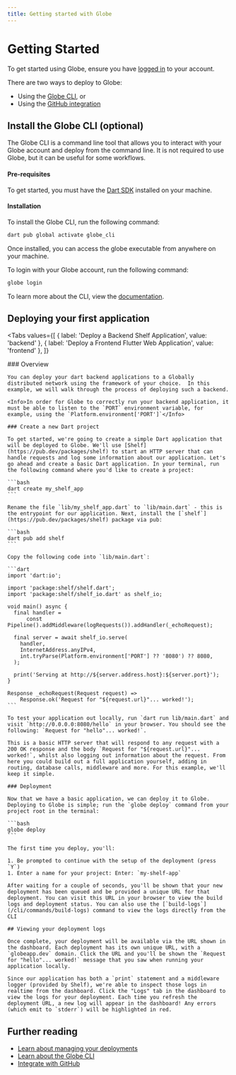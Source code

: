 ```yaml
---
title: Getting started with Globe
---
```


# Getting Started

To get started using Globe, ensure you have [logged in](https://globe.dev/login) to your account.

There are two ways to deploy to Globe:
- Using the [Globe CLI](#install-the-globe-cli-optional), or
- Using the [GitHub integration](/deployments/github-integration)

## Install the Globe CLI (optional)

The Globe CLI is a command line tool that allows you to interact with your Globe account and deploy from the command line. It is not required to use Globe, but it can be useful for some workflows.

#### Pre-requisites

To get started, you must have the [Dart SDK](https://dart.dev/get-dart) installed on your machine.

#### Installation

To install the Globe CLI, run the following command:

```bash
dart pub global activate globe_cli
```

Once installed, you can access the globe executable from anywhere on your machine.

To login with your Globe account, run the following command:

```bash
globe login
```

To learn more about the CLI, view the [documentation](/cli).

## Deploying your first application

<Tabs
  values={[
    { label: 'Deploy a Backend Shelf Application', value: 'backend' },
    { label: 'Deploy a Frontend Flutter Web Application', value: 'frontend' },
  ]}
>
  <TabItem value="backend">
    ### Overview

    You can deploy your dart backend applications to a Globally distributed network using the framework of your choice.  In this example, we will walk through the process of deploying such a backend.

    <Info>In order for Globe to correctly run your backend application, it must be able to listen to the `PORT` environment variable, for example, using the `Platform.environment['PORT']`</Info>

    ### Create a new Dart project

    To get started, we're going to create a simple Dart application that will be deployed to Globe. We'll use [Shelf](https://pub.dev/packages/shelf) to start an HTTP server that can handle requests and log some information about our application. Let's go ahead and create a basic Dart application. In your terminal, run the following command where you'd like to create a project:

    ```bash
    dart create my_shelf_app
    ```

    Rename the file `lib/my_shelf_app.dart` to `lib/main.dart` - this is the entrypoint for our application. Next, install the [`shelf`](https://pub.dev/packages/shelf) package via pub:

    ```bash
    dart pub add shelf
    ```

    Copy the following code into `lib/main.dart`:

    ```dart
    import 'dart:io';

    import 'package:shelf/shelf.dart';
    import 'package:shelf/shelf_io.dart' as shelf_io;

    void main() async {
      final handler =
          const Pipeline().addMiddleware(logRequests()).addHandler(_echoRequest);

      final server = await shelf_io.serve(
        handler,
        InternetAddress.anyIPv4,
        int.tryParse(Platform.environment['PORT'] ?? '8080') ?? 8080,
      );

      print('Serving at http://${server.address.host}:${server.port}');
    }

    Response _echoRequest(Request request) =>
        Response.ok('Request for "${request.url}"... worked!');
    ```

    To test your application out locally, run `dart run lib/main.dart` and visit `http://0.0.0.0:8080/hello` in your browser. You should see the following: `Request for "hello"... worked!`.

    This is a basic HTTP server that will respond to any request with a 200 OK response and the body `Request for "${request.url}"... worked!`, whilst also logging out information about the request. From here you could build out a full application yourself, adding in routing, database calls, middleware and more. For this example, we'll keep it simple.

    ### Deployment

    Now that we have a basic application, we can deploy it to Globe. Deploying to Globe is simple; run the `globe deploy` command from your project root in the terminal:

    ```bash
    globe deploy
    ```

    The first time you deploy, you'll:

    1. Be prompted to continue with the setup of the deployment (press `Y`)
    1. Enter a name for your project: Enter: `my-shelf-app`

    After waiting for a couple of seconds, you'll be shown that your new deployment has been queued and be provided a unique URL for that deployment. You can visit this URL in your browser to view the build logs and deployment status. You can also use the [`build-logs`](/cli/commands/build-logs) command to view the logs directly from the CLI

    ## Viewing your deployment logs

    Once complete, your deployment will be available via the URL shown in the dashboard. Each deployment has its own unique URL, with a `globeapp.dev` domain. Click the URL and you'll be shown the `Request for "hello"... worked!` message that you saw when running your application locally.

    Since our application has both a `print` statement and a middleware logger (provided by Shelf), we're able to inspect those logs in realtime from the dashboard. Click the "Logs" tab in the dashboard to view the logs for your deployment. Each time you refresh the deployment URL, a new log will appear in the dashboard! Any errors (which emit to `stderr`) will be highlighted in red.
  </TabItem>

  <TabItem value="frontend">
  </TabItem>
</Tabs>


## Further reading

- [Learn about managing your deployments](/deployments)
- [Learn about the Globe CLI](/cli)
- [Integrate with GitHub](/deployments/github-integration)

